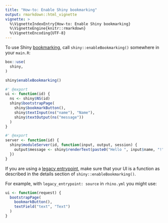 ```yaml
---
title: "How-to: Enable Shiny bookmarking"
output: rmarkdown::html_vignette
vignette: >
  %\VignetteIndexEntry{How-to: Enable Shiny bookmarking}
  %\VignetteEngine{knitr::rmarkdown}
  %\VignetteEncoding{UTF-8}
---
```


To use Shiny [bookmarking](https://shiny.rstudio.com/articles/bookmarking-state.html),
call `shiny::enableBookmarking()` somewhere in your `main.R`:

```r
box::use(
  shiny,
)

shiny$enableBookmarking()

#' @export
ui <- function(id) {
  ns <- shiny$NS(id)
  shiny$bootstrapPage(
    shiny$bookmarkButton(),
    shiny$textInput(ns("name"), "Name"),
    shiny$textOutput(ns("message"))
  )
}

#' @export
server <- function(id) {
  shiny$moduleServer(id, function(input, output, session) {
    output$message <- shiny$renderText(paste0("Hello ", input$name, "!"))
  })
}
```

If you are using a [legacy entrypoint](https://appsilon.github.io/rhino/reference/app.html#legacy-entrypoint),
make sure that your UI is a function
as described in the details section of `shiny::enableBookmarking()`.

For example, with `legacy_entrypoint: source` in `rhino.yml` you might use:
```r
ui <- function(request) {
  bootstrapPage(
    bookmarkButton(),
    textField("text", "Text")
  )
}
```
